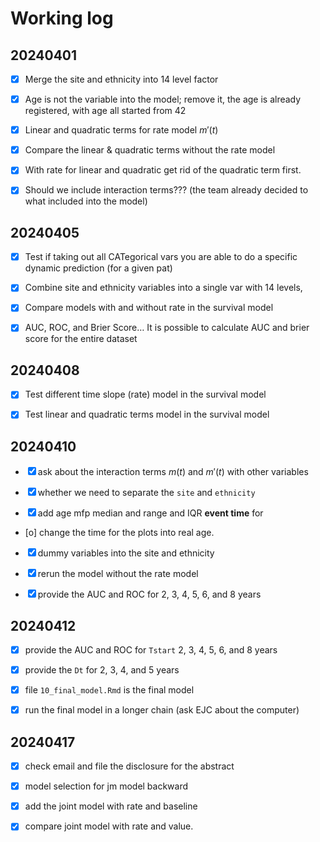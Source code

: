 # Working log {.unnumbered}

## 20240401

-   [x] Merge the site and ethnicity into 14 level factor

-   [x] Age is not the variable into the model; remove it, the age is already registered, with age all started from 42

-   [x] Linear and quadratic terms for rate model $m'(t)$

-   [x] Compare the linear & quadratic terms without the rate model

-   [x] With rate for linear and quadratic get rid of the quadratic term first.

-   [x] Should we include interaction terms??? (the team already decided to what included into the model)

## 20240405

-   [x] Test if taking out all CATegorical vars you are able to do a specific dynamic prediction (for a given pat)

-   [x] Combine site and ethnicity variables into a single var with 14 levels,

-   [x] Compare models with and without rate in the survival model

-   [x] AUC, ROC, and Brier Score... It is possible to calculate AUC and brier score for the entire dataset

## 20240408

-   [x] Test different time slope (rate) model in the survival model

-   [x] Test linear and quadratic terms model in the survival model

## 20240410

-   [x] ask about the interaction terms $m(t)$ and $m'(t)$ with other variables

-   [x] whether we need to separate the `site` and `ethnicity`

-   [x] add age mfp median and range and IQR **event time** for

-   [o] change the time for the plots into real age.

-   [x] dummy variables into the site and ethnicity

-   [x] rerun the model without the rate model

-  [x] provide the AUC and ROC for 2, 3, 4, 5, 6, and 8 years

## 20240412

- [x] provide the AUC and ROC for `Tstart` 2, 3, 4, 5, 6, and 8 years

- [x] provide the `Dt` for 2, 3, 4, and 5 years

- [x] file `10_final_model.Rmd` is the final model

- [x] run the final model in a longer chain (ask EJC about the computer)

## 20240417

- [x] check email and file the disclosure for the abstract

- [x] model selection for jm model backward 

- [x] add the joint model with rate and baseline

- [x] compare joint model with rate and value.








